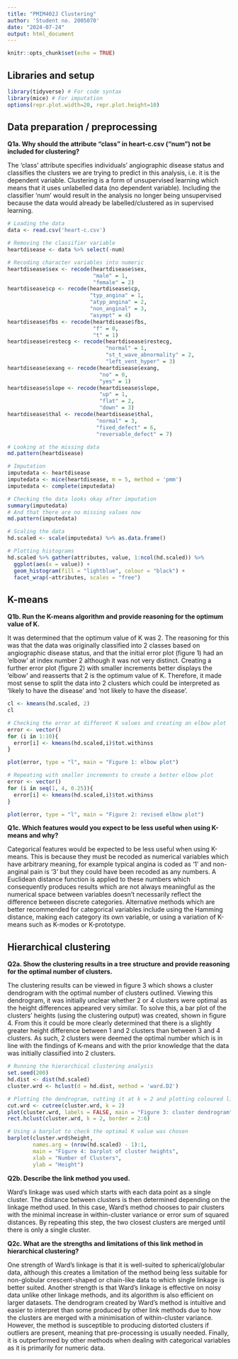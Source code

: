 ---
title: "PMIM402J Clustering"
author: 'Student no. 2005070'
date: "2024-07-24"
output: html_document
---

```{r setup, include=FALSE}
knitr::opts_chunk$set(echo = TRUE)
```

## Libraries and setup

```{r, results = 'hide', error = FALSE, message = FALSE, warning = FALSE}
library(tidyverse) # For code syntax
library(mice) # For imputation
options(repr.plot.width=20, repr.plot.height=10)
```

## Data preparation / preprocessing

**Q1a. Why should the attribute “class” in heart-c.csv (“num”) not be included for clustering?**

The ‘class’ attribute specifies individuals’ angiographic disease status and classifies the clusters we are trying to predict in this analysis, i.e. it is the dependent variable. Clustering is a form of unsupervised learning which means that it uses unlabelled data (no dependent variable). Including the classifier ‘num’ would result in the analysis no longer being unsupervised because the data would already be labelled/clustered as in supervised learning.

```{r}
# Loading the data
data <- read.csv('heart-c.csv')

# Removing the classifier variable
heartdisease <- data %>% select(-num)

# Recoding character variables into numeric
heartdisease$sex <- recode(heartdisease$sex, 
                           "male" = 1, 
                           "female" = 2)
heartdisease$cp <- recode(heartdisease$cp, 
                          "typ_angina" = 1,
                          "atyp_angina" = 2, 
                          "non_anginal" = 3, 
                          "asympt" = 4)
heartdisease$fbs <- recode(heartdisease$fbs, 
                           "f" = 0, 
                           "t" = 1)
heartdisease$restecg <- recode(heartdisease$restecg, 
                               "normal" = 1, 
                               "st_t_wave_abnormality" = 2,
                               "left_vent_hyper" = 3)
heartdisease$exang <- recode(heartdisease$exang, 
                             "no" = 0, 
                             "yes" = 1)
heartdisease$slope <- recode(heartdisease$slope, 
                             "up" = 1,
                             "flat" = 2, 
                             "down" = 3)
heartdisease$thal <- recode(heartdisease$thal, 
                            "normal" = 3, 
                            "fixed_defect" = 6,
                            "reversable_defect" = 7)

# Looking at the missing data
md.pattern(heartdisease) 
```

```{r, results = 'hide'}
# Imputation
imputedata <- heartdisease
imputedata <- mice(heartdisease, m = 5, method = 'pmm')
imputedata <- complete(imputedata)
```

```{r}
# Checking the data looks okay after imputation
summary(imputedata) 
# And that there are no missing values now
md.pattern(imputedata)

# Scaling the data
hd.scaled <- scale(imputedata) %>% as.data.frame()

# Plotting histograms
hd.scaled %>% gather(attributes, value, 1:ncol(hd.scaled)) %>%
  ggplot(aes(x = value)) +
  geom_histogram(fill = "lightblue", colour = "black") +
  facet_wrap(~attributes, scales = "free")
```

## K-means

**Q1b. Run the K-means algorithm and provide reasoning for the optimum value of K.**

It was determined that the optimum value of K was 2. The reasoning for this was that the data was originally classified into 2 classes based on angiographic disease status, and that the initial error plot (figure 1) had an ‘elbow’ at index number 2 although it was not very distinct. Creating a further error plot (figure 2) with smaller increments better displays the ‘elbow’ and reasserts that 2 is the optimum value of K. Therefore, it made most sense to split the data into 2 clusters which could be interpreted as ‘likely to have the disease’ and ‘not likely to have the disease’. 

```{r}
cl <- kmeans(hd.scaled, 2)
cl

# Checking the error at different K values and creating an elbow plot
error <- vector()
for (i in 1:10){
  error[i] <- kmeans(hd.scaled,i)$tot.withinss
}

plot(error, type = "l", main = "Figure 1: elbow plot")

# Repeating with smaller increments to create a better elbow plot
error <- vector()
for (i in seq(1, 4, 0.25)){
  error[i] <- kmeans(hd.scaled,i)$tot.withinss
}

plot(error, type = "l", main = "Figure 2: revised elbow plot")
```

**Q1c. Which features would you expect to be less useful when using K-means and why?**

Categorical features would be expected to be less useful when using K-means. This is because they must be recoded as numerical variables which have arbitrary meaning, for example typical angina is coded as ‘1’ and non-anginal pain is ‘3’ but they could have been recoded as any numbers. A Euclidean distance function is applied to these numbers which consequently produces results which are not always meaningful as the numerical space between variables doesn’t necessarily reflect the difference between discrete categories. Alternative methods which are better recommended for categorical variables include using the Hamming distance, making each category its own variable, or using a variation of K-means such as K-modes or K-prototype. 


## Hierarchical clustering

**Q2a. Show the clustering results in a tree structure and provide reasoning for the optimal number of clusters.**

The clustering results can be viewed in figure 3 which shows a cluster dendrogram with the optimal number of clusters outlined. Viewing this dendrogram, it was initially unclear whether 2 or 4 clusters were optimal as the height differences appeared very similar. To solve this, a bar plot of the clusters’ heights (using the clustering output) was created, shown in figure 4. From this it could be more clearly determined that there is a slightly greater height difference between 1 and 2 clusters than between 3 and 4 clusters. As such, 2 clusters were deemed the optimal number which is in line with the findings of K-means and with the prior knowledge that the data was initially classified into 2 clusters. 

```{r}
# Running the hierarchical clustering analysis
set.seed(200)
hd.dist <- dist(hd.scaled)
cluster.wrd <- hclust(d = hd.dist, method = 'ward.D2')

# Plotting the dendrogram, cutting it at k = 2 and plotting coloured lines to show the decided clusters
cut.wrd <- cutree(cluster.wrd, k = 2)
plot(cluster.wrd, labels = FALSE, main = "Figure 3: cluster dendrogram")
rect.hclust(cluster.wrd, k = 2, border = 2:6)

# Using a barplot to check the optimal K value was chosen
barplot(cluster.wrd$height,
        names.arg = (nrow(hd.scaled) - 1):1,
        main = "Figure 4: barplot of cluster heights",
        xlab = "Number of Clusters",
        ylab = "Height")
```

**Q2b. Describe the link method you used.**

Ward’s linkage was used which starts with each data point as a single cluster. The distance between clusters is then determined depending on the linkage method used. In this case, Ward’s method chooses to pair clusters with the minimal increase in within-cluster variance or error sum of squared distances. By repeating this step, the two closest clusters are merged until there is only a single cluster. 

**Q2c. What are the strengths and limitations of this link method in hierarchical clustering?**

One strength of Ward’s linkage is that it is well-suited to spherical/globular data, although this creates a limitation of the method being less suitable for non-globular crescent-shaped or chain-like data to which single linkage is better suited. Another strength is that Ward’s linkage is effective on noisy data unlike other linkage methods, and its algorithm is also efficient on larger datasets. The dendrogram created by Ward’s method is intuitive and easier to interpret than some produced by other link methods due to how the clusters are merged with a minimisation of within-cluster variance. However, the method is susceptible to producing distorted clusters if outliers are present, meaning that pre-processing is usually needed. Finally, it is outperformed by other methods when dealing with categorical variables as it is primarily for numeric data. 
